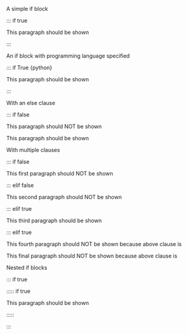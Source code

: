 A simple if block

::: if true

This paragraph should be shown

:::

An if block with programming language specified

::: if True {python}

This paragraph should be shown

:::

With an else clause

::: if false

This paragraph should NOT be shown

::: else 

This paragraph should be shown

:::

With multiple clauses

::: if false

This first paragraph should NOT be shown

::: elif false

This second paragraph should NOT be shown

::: elif true

This third paragraph should be shown

::: elif true

This fourth paragraph should NOT be shown because above clause is

::: else 

This final paragraph should NOT be shown because above clause is

:::

Nested if blocks

::: if true

::::: if true

This paragraph should be shown

:::::

:::
